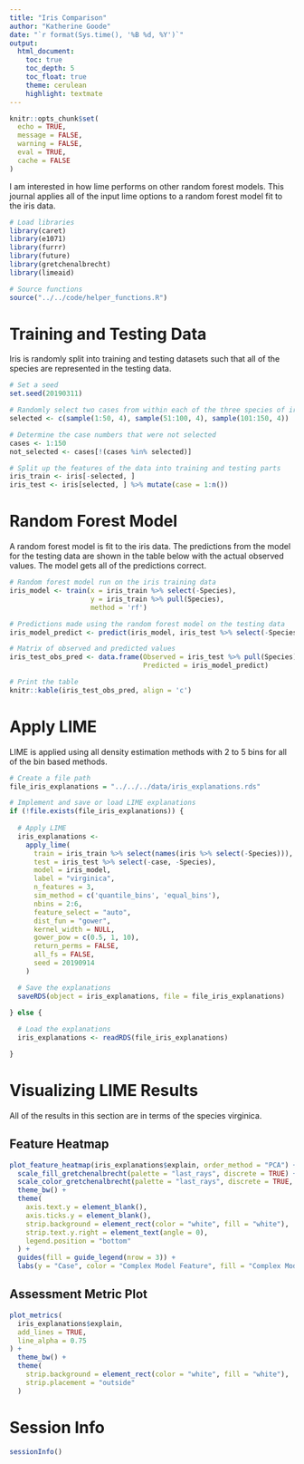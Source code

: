 ```yaml
---
title: "Iris Comparison"
author: "Katherine Goode"
date: "`r format(Sys.time(), '%B %d, %Y')`"
output:
  html_document:
    toc: true
    toc_depth: 5
    toc_float: true
    theme: cerulean
    highlight: textmate
---
```


```r
knitr::opts_chunk$set(
  echo = TRUE,
  message = FALSE,
  warning = FALSE,
  eval = TRUE,
  cache = FALSE
)
```

I am interested in how lime performs on other random forest models. This journal applies all of the input lime options to a random forest model fit to the iris data.

```r
# Load libraries
library(caret)
library(e1071)
library(furrr)
library(future)
library(gretchenalbrecht)
library(limeaid)

# Source functions
source("../../code/helper_functions.R")
```

# Training and Testing Data

Iris is randomly split into training and testing datasets such that all of the species are represented in the testing data.

```r
# Set a seed
set.seed(20190311)

# Randomly select two cases from within each of the three species of irises
selected <- c(sample(1:50, 4), sample(51:100, 4), sample(101:150, 4))

# Determine the case numbers that were not selected
cases <- 1:150
not_selected <- cases[!(cases %in% selected)]

# Split up the features of the data into training and testing parts
iris_train <- iris[-selected, ]
iris_test <- iris[selected, ] %>% mutate(case = 1:n())
```

# Random Forest Model 

A random forest model is fit to the iris data. The predictions from the model for the testing data are shown in the table below with the actual observed values. The model gets all of the predictions correct.

```r
# Random forest model run on the iris training data
iris_model <- train(x = iris_train %>% select(-Species), 
                    y = iris_train %>% pull(Species), 
                    method = 'rf') 

# Predictions made using the random forest model on the testing data
iris_model_predict <- predict(iris_model, iris_test %>% select(-Species, - case))

# Matrix of observed and predicted values
iris_test_obs_pred <- data.frame(Observed = iris_test %>% pull(Species),
                                 Predicted = iris_model_predict)

# Print the table
knitr::kable(iris_test_obs_pred, align = 'c')
```

# Apply LIME

LIME is applied using all density estimation methods with 2 to 5 bins for all of the bin based methods.

```r
# Create a file path
file_iris_explanations = "../../../data/iris_explanations.rds"

# Implement and save or load LIME explanations
if (!file.exists(file_iris_explanations)) {
  
  # Apply LIME
  iris_explanations <-
    apply_lime(
      train = iris_train %>% select(names(iris %>% select(-Species))),
      test = iris_test %>% select(-case, -Species),
      model = iris_model,
      label = "virginica",
      n_features = 3,
      sim_method = c('quantile_bins', 'equal_bins'),
      nbins = 2:6,
      feature_select = "auto",
      dist_fun = "gower",
      kernel_width = NULL,
      gower_pow = c(0.5, 1, 10),
      return_perms = FALSE,
      all_fs = FALSE,
      seed = 20190914
    )

  # Save the explanations
  saveRDS(object = iris_explanations, file = file_iris_explanations)
  
} else {

  # Load the explanations
  iris_explanations <- readRDS(file_iris_explanations)

}
```

# Visualizing LIME Results

All of the results in this section are in terms of the species virginica. 

## Feature Heatmap

```r
plot_feature_heatmap(iris_explanations$explain, order_method = "PCA") +
  scale_fill_gretchenalbrecht(palette = "last_rays", discrete = TRUE) +
  scale_color_gretchenalbrecht(palette = "last_rays", discrete = TRUE, reverse = TRUE) +
  theme_bw() +
  theme(
    axis.text.y = element_blank(),
    axis.ticks.y = element_blank(),
    strip.background = element_rect(color = "white", fill = "white"),
    strip.text.y.right = element_text(angle = 0),
    legend.position = "bottom"
  ) +
  guides(fill = guide_legend(nrow = 3)) +
  labs(y = "Case", color = "Complex Model Feature", fill = "Complex Model Feature")
```

## Assessment Metric Plot

```r
plot_metrics(
  iris_explanations$explain,
  add_lines = TRUE,
  line_alpha = 0.75
) +
  theme_bw() +
  theme(
    strip.background = element_rect(color = "white", fill = "white"),
    strip.placement = "outside"
  )
```

# Session Info

```r
sessionInfo()
```